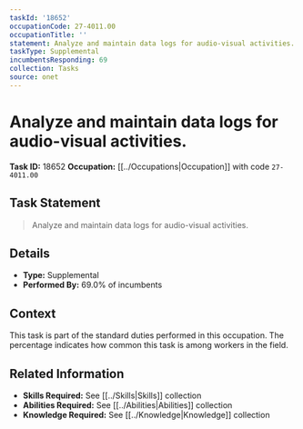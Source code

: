 ```yaml
---
taskId: '18652'
occupationCode: 27-4011.00
occupationTitle: ''
statement: Analyze and maintain data logs for audio-visual activities.
taskType: Supplemental
incumbentsResponding: 69
collection: Tasks
source: onet
---
```

# Analyze and maintain data logs for audio-visual activities.

**Task ID:** 18652
**Occupation:** [[../Occupations|Occupation]] with code `27-4011.00`

## Task Statement

> Analyze and maintain data logs for audio-visual activities.

## Details

- **Type:** Supplemental
- **Performed By:** 69.0% of incumbents

## Context

This task is part of the standard duties performed in this occupation. The percentage indicates how common this task is among workers in the field.

## Related Information

- **Skills Required:** See [[../Skills|Skills]] collection
- **Abilities Required:** See [[../Abilities|Abilities]] collection
- **Knowledge Required:** See [[../Knowledge|Knowledge]] collection

